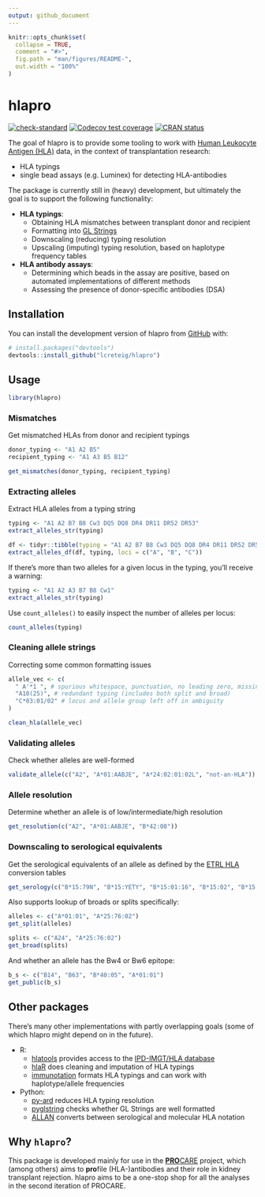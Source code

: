 ```yaml
---
output: github_document
---
```


<!-- README.md is generated from README.Rmd. Please edit that file -->

```r
knitr::opts_chunk$set(
  collapse = TRUE,
  comment = "#>",
  fig.path = "man/figures/README-",
  out.width = "100%"
)
```

# hlapro

<!-- badges: start -->

[![check-standard](https://github.com/lcreteig/hlapro/actions/workflows/check-standard.yaml/badge.svg)](https://github.com/lcreteig/hlapro/actions/workflows/check-standard.yaml)
[![Codecov test coverage](https://codecov.io/gh/lcreteig/hlapro/branch/main/graph/badge.svg)](https://app.codecov.io/gh/lcreteig/hlapro?branch=main)
[![CRAN status](https://www.r-pkg.org/badges/version/hlapro)](https://CRAN.R-project.org/package=hlapro)
<!-- badges: end -->

The goal of hlapro is to provide some tooling to work with [Human Leukocyte Antigen (HLA)](https://en.wikipedia.org/wiki/Human_leukocyte_antigen) data, in the context of transplantation research:

-   HLA typings
-   single bead assays (e.g. Luminex) for detecting HLA-antibodies

The package is currently still in (heavy) development, but ultimately the goal is to support the following functionality:

-   **HLA typings**:
    -   Obtaining HLA mismatches between transplant donor and recipient
    -   Formatting into [GL Strings](https://glstring.org)
    -   Downscaling (reducing) typing resolution
    -   Upscaling (imputing) typing resolution, based on haplotype frequency tables
-   **HLA antibody assays**:
    -   Determining which beads in the assay are positive, based on automated implementations of different methods
    -   Assessing the presence of donor-specific antibodies (DSA)

## Installation

You can install the development version of hlapro from [GitHub](https://github.com/) with:

``` r
# install.packages("devtools")
devtools::install_github("lcreteig/hlapro")
```

## Usage

```r
library(hlapro)
```

### Mismatches

Get mismatched HLAs from donor and recipient typings

```r
donor_typing <- "A1 A2 B5"
recipient_typing <- "A1 A3 B5 B12"

get_mismatches(donor_typing, recipient_typing)
```

### Extracting alleles

Extract HLA alleles from a typing string

```r
typing <- "A1 A2 B7 B8 Cw3 DQ5 DQ8 DR4 DR11 DR52 DR53"
extract_alleles_str(typing)

df <- tidyr::tibble(typing = "A1 A2 B7 B8 Cw3 DQ5 DQ8 DR4 DR11 DR52 DR53")
extract_alleles_df(df, typing, loci = c("A", "B", "C"))
```

If there's more than two alleles for a given locus in the typing, you'll receive a warning:

```r
typing <- "A1 A2 A3 B7 B8 Cw1"
extract_alleles_str(typing)
```
Use `count_alleles()` to easily inspect the number of alleles per locus:

```r
count_alleles(typing)
```

### Cleaning allele strings

Correcting some common formatting issues

```r
allele_vec <- c(
  " A'*1 ", # spurious whitespace, punctuation, no leading zero, missing XX code
  "A10(25)", # redundant typing (includes both split and broad)
  "C*03:01/02" # locus and allele group left off in ambiguity
)

clean_hla(allele_vec)
```


### Validating alleles

Check whether alleles are well-formed

```r
validate_allele(c("A2", "A*01:AABJE", "A*24:02:01:02L", "not-an-HLA"))
```

### Allele resolution

Determine whether an allele is of low/intermediate/high resolution

```r
get_resolution(c("A2", "A*01:AABJE", "B*42:08"))
```

### Downscaling to serological equivalents

Get the serological equivalents of an allele as defined by the [ETRL HLA](https://etrl.eurotransplant.org/resources/hla-tables/) conversion tables

```r
get_serology(c("B*15:79N", "B*15:YETY", "B*15:01:16", "B*15:02", "B*15:85"))
```

Also supports lookup of broads or splits specifically:

```r
alleles <- c("A*01:01", "A*25:76:02")
get_split(alleles)
```

```r
splits <- c("A24", "A*25:76:02")
get_broad(splits)
```

And whether an allele has the Bw4 or Bw6 epitope:

```r
b_s <- c("B14", "B63", "B*40:05", "A*01:01")
get_public(b_s)
```

## Other packages

There's many other implementations with partly overlapping goals (some of which hlapro might depend on in the future).

- R:
  - [hlatools](https://github.com/gschofl/hlatools) provides access to the [IPD-IMGT/HLA database](https://www.ebi.ac.uk/ipd/imgt/hla/)
  - [hlaR](https://cran.r-project.org/web/packages/hlaR) does cleaning and imputation of HLA typings
  - [immunotation](http://bioconductor.org/packages/release/bioc/html/immunotation.html) formats HLA typings and can work with haplotype/allele frequencies

- Python:
  - [py-ard](https://github.com/nmdp-bioinformatics/py-ard) reduces HLA typing resolution
  - [pyglstring](https://github.com/nmdp-bioinformatics/pyglstring) checks whether GL Strings are well formatted
  - [ALLAN](https://github.com/lgragert/hla-who-to-unos) converts between serological and molecular HLA notation

## Why `hlapro`?

This package is developed mainly for use in the [**PRO**CARE](https://doi.org/10.1111/tan.13581) project, which (among others) aims to **pro**file (HLA-)antibodies and their role in kidney transplant rejection. hlapro aims to be a one-stop shop for all the analyses in the second iteration of PROCARE.
